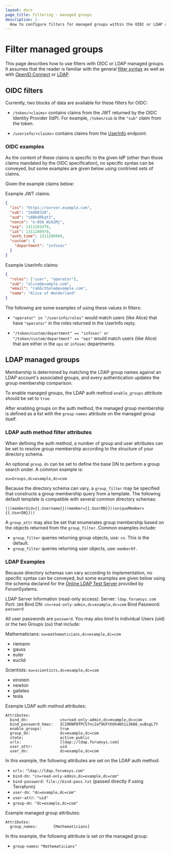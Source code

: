 ```yaml
---
layout: docs
page_title: Filtering - managed groups
description: |-
  How to configure filters for managed groups within the OIDC or LDAP auth methods.
---
```


[filter syntax]: /boundary/docs/concepts/filtering

# Filter managed groups

This page describes how to use filters with OIDC or LDAP managed groups. It assumes that the reader is familiar with the general [filter syntax][] as well as with [OpenID Connect](https://openid.net/specs/openid-connect-core-1_0.html) or [LDAP](https://ldap.com/ldap-specifications/).


## OIDC filters

Currently, two blocks of data are available for these filters for OIDC:

- `/token/<claims>` contains claims from the JWT returned by the OIDC Identity
  Provider (IdP). For example, `/token/sub` is the `"sub"` claim from the token.

- `/userinfo/<claims>` contains claims from the
  [UserInfo](https://openid.net/specs/openid-connect-core-1_0.html#UserInfo)
  endpoint.

### OIDC examples

As the content of these claims is specific to the given IdP (other than those
claims mandated by the OIDC specification), no specific syntax can be conveyed,
but some examples are given below using contrived sets of claims.

Given the example claims below:

Example JWT claims:

<CodeBlockConfig hideClipboard>

```json
{
  "iss": "https://server.example.com",
  "sub": "24400320",
  "aud": "s6BhdRkqt3",
  "nonce": "n-0S6_WzA2Mj",
  "exp": 1311281970,
  "iat": 1311280970,
  "auth_time": 1311280969,
  "custom": {
    "department": "infosec"
  }
}
```

</CodeBlockConfig>

Example UserInfo claims:

<CodeBlockConfig hideClipboard>

```json
{
  "roles": ["user", "operator"],
  "sub": "alice@example.com",
  "email": "rabbithole@example.com",
  "name": "Alice of Wonderland"
}
```

</CodeBlockConfig>

The following are some examples of using these values in filters:

- `"operator" in "/userinfo/roles"` would match users (like Alice) that have
  `"operator"` in the roles returned in the UserInfo reply.

- `"/token/custom/department" == "infosec" or "/token/custom/department" == "ops"` would match users (like Alice) that are either in the `ops` or `infosec`
  departments.

## LDAP managed groups

Membership is determined by matching the LDAP group names against an LDAP account's associated groups, and every authentication updates the group membership comparison.

To enable managed groups, the LDAP auth method `enable_groups` attribute should be set to `true`. 

After enabling groups on the auth method, the managed group membership is defined as a list with the `group-names` attribute on the managed group itself.

### LDAP auth method filter attributes

When defining the auth method, a number of group and user attributes can be set to resolve group membership according to the structure of your directory schema.

An optional `group_dn` can be set to define the base DN to perform a group search under. A common example is:

`ou=Groups,dc=example,dc=com`

Because the directory schema can vary, a `group_filter` may be specified that constructs a group membership query from a template. The following default template is compatible with several common directory schemas:

`(|(memberUid={{.Username}})(member={{.UserDN}})(uniqueMember={{.UserDN}}))`

A `group_attr` may also be set that enumerates group membership based on the objects returned from the `group_filter`. Common examples include:

- `group_filter` queries returning group objects, use: `cn`. This is the default.
- `group_filter` queries returning user objects, use: `memberOf`.

### LDAP Examples

Because directory schemas can vary according to implementation, no specific syntax can be conveyed, but some examples are given below using the schema declared for the [Online LDAP Test Server](https://www.forumsys.com/2022/05/10/online-ldap-test-server/) provided by ForumSystems.

LDAP Server Information (read-only access): 
Server: `ldap.forumsys.com  `
Port: `389`
Bind DN: `cn=read-only-admin,dc=example,dc=com`
Bind Password: `password`

All user passwords are `password`. You may also bind to individual Users (uid) or the two Groups (ou) that include:

Mathematicians: `ou=mathematicians,dc=example,dc=com`
- riemann
- gauss
- euler
- euclid

Scientists: `ou=scientists,dc=example,dc=com`
- einstein
- newton
- galieleo
- tesla

Example LDAP auth method attributes:

<CodeBlockConfig hideClipboard>

```text
Attributes:
  bind_dn:              cn=read-only-admin,dc=example,dc=com
  bind_password_hmac:   IC29KNPDTPC57nc2aT9UFthOh4Kh1i3660_euBsgL7Y
  enable_groups:        true
  group_dn:             dc=example,dc=com
  state:                active-public
  urls:                 [ldap://ldap.forumsys.com]
  user_attr:            uid
  user_dn:              dc=example,dc=com
```

</CodeBlockConfig>

In this example, the following attributes are set on the LDAP auth method:

- `urls:` `"ldap://ldap.forumsys.com"`
- `bind-dn`:` "cn=read-only-admin,dc=example,dc=com"`
- `bind-password`:` file://bind-pass.txt` (passed directly if using Terraform)
- `user-dn`:` "dc=example,dc=com"`
- `user-attr`:` "uid"`
- `group-dn`:` "dc=example,dc=com"`

Example managed group attributes:

<CodeBlockConfig hideClipboard>

```text
Attributes:
  group_names:       [Mathematicians]
```

</CodeBlockConfig>

In this example, the following attribute is set on the managed group:

- `group-names`: `"Mathematicians"`